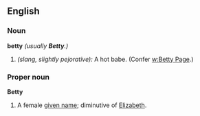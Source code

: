 ==English==

===Noun===
'''betty''' ''(usually '''Betty'''.)''
# ''(slang, slightly pejorative):'' A hot babe.  (Confer [[w:Betty Page]].)

===Proper noun===
'''Betty'''
# A female [[given name]]; diminutive of [[Elizabeth]].